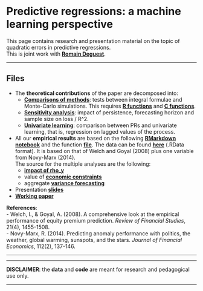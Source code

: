 <br/>  


Predictive regressions: a machine learning perspective
================
This page contains research and presentation material on the topic of quadratic errors in predictive regressions.     
This is joint work with <a href="https://sites.google.com/site/romaindeguestsite/research" target="_blank">**Romain Deguest**</a>.


------------------------------------------------------------------------


Files
----



- The **theoretical contributions** of the paper are decomposed into:   
    * <a href="files/PRs/comparison.nb.html" target="_blank">**Comparisons of methods**</a>: tests between integral formulae and Monte-Carlo simulations. This requires <a href="files/PRs/R_functions.R" target="_blank">**R functions**</a> and <a href="files/PRs/c_functions.cpp" target="_blank">**C functions**</a>.
    * <a href="files/PRs/sensitivity.nb.html" target="_blank">**Sensitivity analysis**</a>: impact of persistence, forecasting horizon and sample size on loss / R^2.  
    * <a href="files/PRs/univariate.nb.html" target="_blank">**Univariate learning**</a>: comparison between PRs and univariate learning, that is, regression on lagged values of the process.
- All our **empirical results** are based on the following <a href="files/PRs/emp_func.Rmd" target="_blank">**RMarkdown notebook**</a> and the function <a href="files/PRs/r_func.R" target="_blank">**file**</a>. The data can be found <a href="files/PRs/data_exp.RData" target="_blank">**here**</a> (.RData format). It is based on that of Welch and Goyal (2008) plus one variable from Novy-Marx (2014).   
The source for the multiple analyses are the following: 
    * <a href="files/PRs/impact_rho_web.nb.html" target="_blank">**impact of rho_y**</a>   
    * value of <a href="files/PRs/constraints.nb.html" target="_blank">**economic constraints**</a>     
    * aggregate <a href="files/PRs/variance.nb.html" target="_blank">**variance forecasting**</a>   
- Presentation <a href="files/PRs/slides.html" target="_blank"><strong>slides</strong></a>
- <a href="https://papers.ssrn.com/sol3/papers.cfm?abstract_id=3403009" target="_blank"><strong>Working paper</strong></a>   

**References**:   
- Welch, I., & Goyal, A. (2008). A comprehensive look at the empirical performance of equity premium prediction. *Review of Financial Studies*, 21(4), 1455-1508.    
- Novy-Marx, R. (2014). Predicting anomaly performance with politics, the weather, global warming, sunspots, and the stars. *Journal of Financial Economics*, 112(2), 137-146.

---------------------------------




------------------------------------------------------------------------

**DISCLAIMER**: the **data** and **code** are meant for research and pedagogical use only. 

------------------------------------------------------------------------
